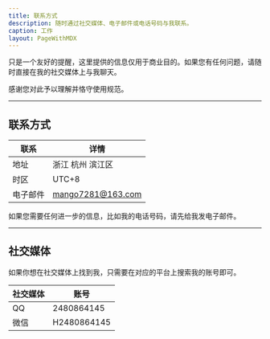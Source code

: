 ```yaml
---
title: 联系方式
description: 随时通过社交媒体、电子邮件或电话号码与我联系。
caption: 工作
layout: PageWithMDX
---
```


只是一个友好的提醒，这里提供的信息仅用于商业目的。如果您有任何问题，请随时直接在我的社交媒体上与我聊天。

感谢您对此予以理解并恪守使用规范。

---

## 联系方式

| 联系     | 详情              |
| -------- | ----------------- |
| 地址     | 浙江 杭州 滨江区  |
| 时区     | UTC+8             |
| 电子邮件 | mango7281@163.com |

如果您需要任何进一步的信息，比如我的电话号码，请先给我发电子邮件。

---

## 社交媒体

如果你想在社交媒体上找到我，只需要在对应的平台上搜索我的账号即可。

| 社交媒体 | 账号        |
| -------- | ----------- |
| QQ       | 2480864145  |
| 微信     | H2480864145 |
